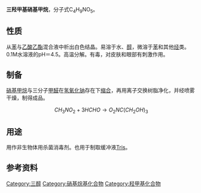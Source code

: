 {{chembox
| Name = 三羟甲基硝基甲烷
| NameEn = Tris(hydroxymethyl)nitromethane
| ImageFile = Trihydroxymethyl nitromethane.svg
| ImageName = 三羟甲基硝基甲烷
| IUPACName = 2-(Hydroxymethyl)-2-nitropropane-1,3-diol
| OtherNames = 三(羟甲基)硝基甲烷<br />2-(羟甲基)-2-硝基-1,3-丙二醇<br />2-羟甲基-2-硝基-1,3-丙二醇
|Section1 = {{Chembox Identifiers
| CASNo_Ref = {{cascite|correct|CAS}}
|   CASNo = 126-11-4
|   PubChem = 31337
|   EINECS = 204-769-5
|   SMILES = C(C(CO)(CO)[N+](=O)[O-])O
|   InChI = 1S/C4H9NO5/c6-1-4(2-7,3-8)5(9)10/h6-8H,1-3H2
  }}
|Section2={{Chembox Properties
|   Formula = C<sub>4</sub>H<sub>9</sub>NO<sub>5</sub>
|   MolarMass = 151.12
|   Appearance = 白色至黄色粉末<ref name="cb1">[http://www.chemicalbook.com/ProductMSDSDetailCB8163079.htm 三(羟甲基)硝基甲烷(126-11-4)]</ref>
|   Density = 1.44 g/cm<sup>3</sup><ref name="msdsen">[http://www.chemicalbook.com/ProductMSDSDetailCB8163079_EN.htm Tris(hydroxymethyl)nitromethane(126-11-4)]</ref>
|   MeltingPt = 174 °C (分解)<ref name="cb1" />
|   Solubility = 易溶于水<ref name="cb1" />：220 g/100 ml (20°C)<ref>中国化工产品大全 上卷，Da097 三羟甲基硝基甲烷，页495</ref>
|   SolOther = 易溶于[[苯|苯]]、[[氯仿|氯仿]]、[[油|油]]类<ref name="cb1" />
|   VaporPressure = 8 × 10<sup>−10</sup> (25 °C)<ref name="msdsen" />
|   RefractIndex = 1.5091 (25 °C)<ref name="msdsen" />
  }}
|Section3={{Chembox Hazards
|  ExternalMSDS=[http://msds.chem.ox.ac.uk/GL/glycerol_alpha_monochlorohydrin.html MSDS]
|  EUClass = 有害 ('''Xn''')
|  RPhrases = {{R20/21/22}}, {{R36/37/38}}
|  SPhrases = {{S26}}, {{S36}}
|  LD50 = 1900 mg/kg (大鼠经口)<ref name="cb1" /><br />1670 mg/kg (大鼠腹腔)<ref name="cb1" /><br />300 mg/kg(小鼠腹腔)<ref name="cb1" />
  }}
}}

'''三羟甲基硝基甲烷'''，分子式C<sub>4</sub>H<sub>9</sub>NO<sub>5</sub>。

==性质==
从[[苯|苯]]与[[乙酸乙酯|乙酸乙酯]]混合液中析出白色结晶。易溶于水、[[醇|醇]]，微溶于[[苯|苯]]和其他[[烃|烃]]类。0.1M水溶液的pH＝4.5。高温分解。有毒，对皮肤和眼部有刺激作用。

==制备==
[[硝基甲烷|硝基甲烷]]与三分子[[甲醛|甲醛]]在[[氢氧化钠|氢氧化钠]]存在下[[缩合|缩合]]，再用离子交换树脂净化，并经喷雾干燥，制得成品。
:<math>\ CH_3NO_2+3HCHO\rightarrow O_2NC(CH_2OH)_3</math>

==用途==
用作非生物体用杀菌消毒剂。也用于制取缓冲液[[Tris|Tris]]。

==参考资料==
{{reflist}}

[[Category:三醇|Category:三醇]]
[[Category:硝基烷基化合物|Category:硝基烷基化合物]]
[[Category:羟甲基化合物|Category:羟甲基化合物]]